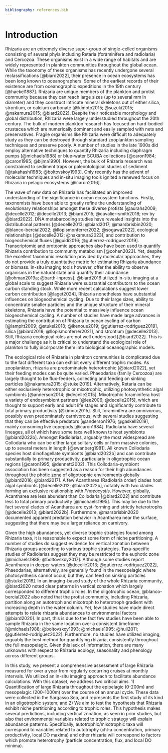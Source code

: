```yaml
---
bibliography: references.bib
---
```


# Introduction

Rhizaria are an extremely diverse super-group of single-celled organisms consisting of several phyla including Retaria (foraminifera and radiolaria) and Cercozoa. These organisms exist in a wide range of habitats and are widely represented in plankton communities throughout the global ocean. While the taxonomy of these organisms has recently undergone several reclassifications [@biard2022], their presence in ocean ecosystems has been long known to oceanographers. Some of the earliest records of their existence are from oceanographic expeditions in the 19th century [@haekel1887]. Rhizaria are unique members of the plankton and protist community because they can reach large sizes (up to several mm in diameter) and they construct intricate mineral skeletons out of either silica, strontium, or calcium carbonate [@kimoto2015; @suzuki2015; @nakamura2015; @biard2022]. Despite their noticeable morphology and global distribution, Rhizaria were largely understudied throughout the 20th century. The bulk of modern plankton research has focused on hard-bodied crustacea which are numerically dominant and easily sampled with nets and preservatives. Fragile organisms like Rhizaria were difficult to adequately study as they can be destroyed through standard zooplankton sampling techniques and preserve poorly. A number of studies in the late 1900s did employ alternative techniques to quantify Rhizaria including diaphragm pumps [@michaels1988] or blue-water SCUBA collections [@caron1984; @caron1995; @bijma1990]. However, the bulk of Rhizaria research was constrained to sediment traps or paleontological studies of sediment [@takahashi1983; @boltovskoy1993]. Only recently has the advent of molecular techniques and in-situ imaging tools ignited a renewed focus on Rhizaria in pelagic ecosystems [@caron2016].

The wave of new data on Rhizaria has facilitated an improved understanding of the significance in ocean ecosystem functions. Firstly, taxonomists have been able to greatly refine the understanding of evolutionary relationships amongst these diverse protists [@aurahs2009; @decelle2012; @decelle2013; @biard2015; @cavalier-smith2018; rev by @biard2022]. DNA metabarcoding studies have revealed insights into the distributional patterns [@decelle2013; @biard2017; @marsbrisbin2020; @blanco-bercial2022; @llopismonferrer2022; @sogawa2022], ecological relationships [@decelle2012; @nakamura2023], and contribution to biogeochemical fluxes [@guidi2016; @gutierrez-rodriguez2019]. Transcriptomic and proteomic approaches also have been used to quantify Rhizaria contribution to community metabolism [@cohen2023]. Yet, despite the excellent taxonomic resolution provided by molecular approaches, they do not provide a truly quantitative metric for estimating Rhizaria abundance or biomass. In-situ imaging tools however, offer the ability to observe organisms in the natural state and quantify their abundance [@ohman2019a; @barth-inpress]. @biard2016 utilized in-situ imaging at a global scale to suggest Rhizaria were substantial contributors to the ocean carbon standing stock. While more recent calculations suggest lower carbon contribution [@laget2024], Rhizaria nonetheless have substantial influences on biogeochemical cycling. Due to their large sizes, ability to concentrate smaller particles and the unique structure of their mineral skeletons, Rhizaria have the potential to massively influence ocean biogeochemical cycling. A number of studies have made large advances in estimating the contribution of Rhizaria to ocean cycling of carbon [@lampitt2009; @stukel2018; @ikenoue2019; @gutierrez-rodriguez2019], silica [@biard2018; @llopismonferrer2021], and strontium [@decelle2013]. Still, Rhizaria ecological roles are not well understood [@biard2022]. This is a major challenge as it is critical to understand the ecological role of plankton to fully incorporate them into biological oceanographic models.

The ecological role of Rhizaria in plankton communities is complicated due to the fact different taxa can exhibit every different trophic modes. As zooplankton, rhizaria are predominately heterotrophic [@biard2022], yet their feeding modes can be quite varied. Phaeodarias (family Cercozoa) are largely thought to be flux-feeders, collecting and feeding on sinking particles [@nakamura2015; @stukel2019]. Alternatively, Retaria can be either exclusively heterotrophic or mixotrophic, utilizing photosynthetic algal symbionts [@anderson2014; @decelle2015]. Mixotrophic foraminifera host a variety of endosymbiont partners [@lee2006; @decelle2015], which are thought to support early and adult life stages and significantly contribute to total primary productivity [@kimoto2015]. Still, foraminifera are omnivorous, possibly even predominately carnivorous, with several studies suggesting that they can be effective predators [@anderson1976; @gaskell2019], mainly consuming live copepods [@caron1984]. Radiolaria have several lineages, all of which have some taxa well known to host symbionts [@biard2022b]. Amongst Radiolarias, arguably the most widespread are Collodaria who can be either large solitary cells or form massive colonies, up to several meters in length [@swanberg1981]. All known Collodaria species host dinoflagellate symbionts [@biard2022b] and can contribute substantially to primary productivity, particularly in oligotrophic ocean regions [@caron1995; @dennett2002]. This Collodaria-symbiont association has been suggested as a reason for their high abundances throughout the photic zone of oligotrophic environments globally [@biard2016; @biard2017]. A few Acantharea (Radiolaria order) clades host algal symbionts [@decelle2012; @biard2022b], notably with two clades forming an exclusive relationship with *Phaeocystis*. However, globally, Acantharea are less abundant than Collodaria [@biard2022] and contribute less to total primary productivity [@michaels1995]. This may be due to the fact several clades of Acantharea are cyst-forming and strictly heterotrophs [@decelle2013; @biard2022b]. Furthermore, @marsbrisbin2020 documented apparent predation behavior in Acantharea near the surface, suggesting that there may be a larger reliance on carnivory.

Given the high abundances, yet diverse trophic strategies found among Rhizaria taxa, it is reasonable to expect some form of niche partitioning. A number of studies do suggest evidence for vertical zonation between Rhizaria groups according to various trophic strategies. Taxa-specific studies of Radiolarias suggest they may be restricted to the euphotic zone [@michaels1988; @boltovskoy2017]. Although some studies report Acantharea in deeper waters [@decelle2013; @gutiérrez-rodríguez2022], Phaeodarias, alternatively, are generally found in the mesopelagic where photosynthesis cannot occur, but they can feed on sinking particles [@stukel2018]. In an imaging-based study of the whole Rhizaria community, @biard2020 noted clear patterns in vertical zonation which largely corresponded to different trophic roles. In the oligotrophic ocean, @blanco-bercial2022 also noted that the protist community, including Rhizaria, partition along an autotroph and mixotroph to heterotroph gradient with increasing depth in the water column. Yet, few studies have made direct attempts to relate rhizaria abundances to environmental factors [@biard2020]. In part, this is due to the fact few studies have been able to sample Rhizaria in the same location over a consistent timeframe [@michaels1988; @boltovskoy1993; @michaels1995; @hull2011; @gutiérrez-rodríguez2022]. Furthermore, no studies have utilized imaging, arguably the best method for quantifying rhizaria, consistently throughout the full mesopelagic. Given this lack of information, there are many unknowns with respect to Rhizaria ecology, seasonality and phenology across different groups.

In this study, we present a comprehensive assessment of large Rhizaria measured for over a year from regularly occurring cruises at monthly intervals. We utilized an in-situ imaging approach to facilitate abundance calculations. With this dataset, we address two critical aims. 1) Quantification of large Rhizaria throughout the epipelagic (0-200m) and mesopelagic (200-1000m) over the course of an annual cycle. These data were collected in the Sargasso Sea, and represents the first study of its kind in an oligotrophic system; and 2) We aim to test the hypothesis that Rhizaria exhibit niche partitioning according to trophic roles. This hypothesis makes several predictions, including vertical zonation, as seen in prior studies, but also that environmental variables related to trophic strategy will explain abundance patterns. Specifically, autotrophic/mixotrophic taxa will correspond to variables related to autotrophy (chl-a concentration, primary productivity, local DO maxima) and other rhizaria will correspond to factors which promote heterotrophy (particle concentration, flux, and local DO minima).
